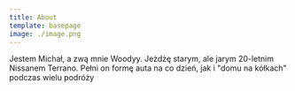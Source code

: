 ```yaml
---
title: About
template: basepage
image: ./image.png
---
```


Jestem Michał, a zwą mnie Woodyy. Jeżdżę starym, ale jarym 20-letnim Nissanem Terrano. Pełni on formę auta na co dzień, jak i "domu na kółkach" podczas wielu podróży
